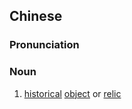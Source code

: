 {{also|历史文物}}
==Chinese==
{{zh-forms|s=历史文物|type=22}}

===Pronunciation===
{{zh-pron
|m=lìshǐ wénwù
|cat=n
}}

===Noun===
{{zh-noun}}

# [[historical]] [[object]] or [[relic]]